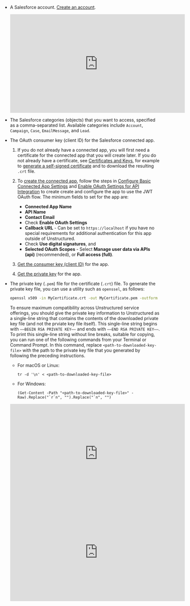 - A Salesforce account. [Create an account](https://developer.salesforce.com/signup).

  <iframe
  width="560"
  height="315"
  src="https://www.youtube.com/embed/PIVPq2J1OMA"
  title="YouTube video player"
  frameborder="0"
  allow="accelerometer; autoplay; clipboard-write; encrypted-media; gyroscope; picture-in-picture"
  allowfullscreen
  ></iframe>

- The Salesforce categories (objects) that you want to access, specified as a comma-separated list. Available categories include `Account`, `Campaign`, `Case`, `EmailMessage`, and `Lead`.
- The OAuth consumer key (client ID) for the Salesforce connected app.

  1. If you do not already have a connected app, you will first need a certificate for the connected app that you will create later. If you do not already have a certificate, see 
     [Certificates and Keys](https://help.salesforce.com/s/articleView?id=sf.security_keys_about.htm&language=en_US&type=5), for 
     example to [generate a self-signed certificate](https://help.salesforce.com/s/articleView?id=sf.security_keys_creating.htm&type=5) and to download the 
     resulting `.crt` file.
  2. To [create the connected app](https://help.salesforce.com/s/articleView?id=sf.connected_app_create.htm&type=5), follow the steps in 
     [Configure Basic Connected App Settings](https://help.salesforce.com/s/articleView?id=sf.connected_app_create_basics.htm&type=5) and 
     [Enable OAuth Settings for API Integration](https://help.salesforce.com/s/articleView?id=sf.connected_app_create_api_integration.htm&type=5) to create 
     create and configure the app to use the JWT OAuth flow. The minimum fields to set for the app are:

     - **Connected App Name**
     - **API Name**
     - **Contact Email**
     - Check **Enable OAuth Settings**
     - **Callback URL** - Can be set to `https://localhost` if you have no special requirements for additional authentication for this app outside of Unstructured.
     - Check **Use digital signatures**, and 
     - **Selected OAuth Scopes** - Select **Manage user data via APIs (api)** (recommended), or **Full access (full)**.
  
  3. [Get the consumer key (client ID)](https://help.salesforce.com/s/articleView?id=sf.connected_app_rotate_consumer_details.htm&type=5) for the app.
  4. [Get the private key](https://help.salesforce.com/s/articleView?id=sf.task_create_a_certificate_and_private_key.htm&type=5) for the app. 

- The private key (`.pem`) file for the certificate (`.crt`) file. To generate the private key file, you can use a utility such as `openssel`, as follows:

  ```bash
  openssl x509 -in MyCertificate.crt -out MyCertificate.pem -outform PEM
  ```

  To ensure maximum compatibility across Unstructured service offerings, you should give the private key information to Unstructured as 
  a single-line string that contains the contents of the downloaded private key file (and not the prviate key file itself). 
  This single-line string begins with `—–BEGIN RSA PRIVATE KEY—–` and ends with `—–END RSA PRIVATE KEY—–`. 
  To print this single-line string without line breaks, suitable for copying, you can run one of the following commands from your Terminal or Command Prompt. 
  In this command, replace `<path-to-downloaded-key-file>` with the path to the private key file that you generated by following the preceding instructions.

  - For macOS or Linux: 

    ```text
    tr -d '\n' < <path-to-downloaded-key-file>
    ```

  - For Windows:

    ```text
    (Get-Content -Path "<path-to-downloaded-key-file>" -Raw).Replace("`r`n", "").Replace("`n", "")
    ```

  <iframe
  width="560"
  height="315"
  src="https://www.youtube.com/embed/GcbcMsMV4oY"
  title="YouTube video player"
  frameborder="0"
  allow="accelerometer; autoplay; clipboard-write; encrypted-media; gyroscope; picture-in-picture"
  allowfullscreen
  ></iframe>

  <iframe
  width="560"
  height="315"
  src="https://www.youtube.com/embed/hFV2Ao4aXAY"
  title="YouTube video player"
  frameborder="0"
  allow="accelerometer; autoplay; clipboard-write; encrypted-media; gyroscope; picture-in-picture"
  allowfullscreen
  ></iframe>
  

  
